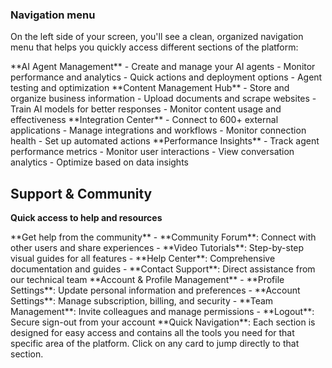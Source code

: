 ### Navigation menu

On the left side of your screen, you'll see a clean, organized navigation menu that helps you quickly access different sections of the platform:

<CardGroup cols={2}>
<Card title="Agents" icon="robot" href="/platform-fundamentals/platform-tour#agents">
**AI Agent Management**
- Create and manage your AI agents
- Monitor performance and analytics
- Quick actions and deployment options
- Agent testing and optimization
</Card>

<Card title="Knowledge Bases" icon="database" href="/platform-fundamentals/platform-tour#knowledge-bases">
**Content Management Hub**
- Store and organize business information
- Upload documents and scrape websites
- Train AI models for better responses
- Monitor content usage and effectiveness
</Card>

<Card title="Tools" icon="wrench" href="/platform-fundamentals/platform-tour#tools">
**Integration Center**
- Connect to 600+ external applications
- Manage integrations and workflows
- Monitor connection health
- Set up automated actions
</Card>

<Card title="Analytics" icon="chart-bar" href="/platform-fundamentals/platform-tour#analytics">
**Performance Insights**
- Track agent performance metrics
- Monitor user interactions
- View conversation analytics
- Optimize based on data insights
</Card>
</CardGroup>

## Support & Community

**Quick access to help and resources**

<CardGroup cols={2}>
<Card title="Community Support" icon="users" href="/community-support">
**Get help from the community**
- **Community Forum**: Connect with other users and share experiences
- **Video Tutorials**: Step-by-step visual guides for all features
- **Help Center**: Comprehensive documentation and guides
- **Contact Support**: Direct assistance from our technical team
</Card>

<Card title="Settings" icon="cog" href="/platform-fundamentals/account-settings">
**Account & Profile Management**
- **Profile Settings**: Update personal information and preferences
- **Account Settings**: Manage subscription, billing, and security
- **Team Management**: Invite colleagues and manage permissions
- **Logout**: Secure sign-out from your account
</Card>
</CardGroup>

<Note>
**Quick Navigation**: Each section is designed for easy access and contains all the tools you need for that specific area of the platform. Click on any card to jump directly to that section.
</Note>
